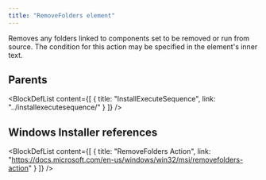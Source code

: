 ```yaml
---
title: "RemoveFolders element"
---
```



Removes any folders linked to components set to be removed or run from source. The condition for this action may be specified in the element's inner text.


## Parents

<BlockDefList content={[
    {
      title: "InstallExecuteSequence",
      link: "../installexecutesequence/"
    }
  ]}
/>

## Windows Installer references

<BlockDefList content={[
    {
      title: "RemoveFolders Action",
      link: "https://docs.microsoft.com/en-us/windows/win32/msi/removefolders-action"
    }
  ]}
/>
